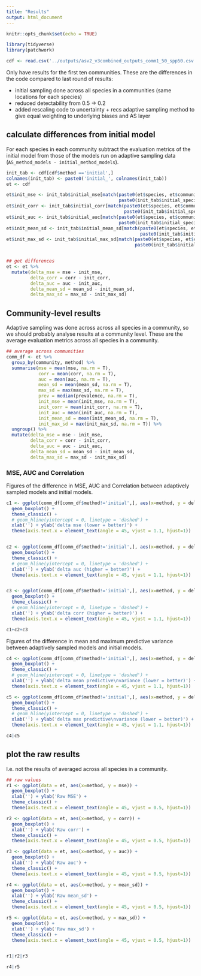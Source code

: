 ```yaml
---
title: "Results"
output: html_document
---
```


```r

knitr::opts_chunk$set(echo = TRUE)

library(tidyverse)
library(patchwork)

```


```r

cdf <- read.csv('../outputs/asv2_v3combined_outputs_comm1_50_spp50.csv', stringsAsFactors = FALSE)

```

Only have results for the first ten communities. These are the differences in the code compared to last round of results:

* initial sampling done across all species in a communities (same locations for each species)
* reduced detectability from 0.5 -> 0.2
* added rescaling code to uncertainty + recs adaptive sampling method to give equal weighting to underlying biases and AS layer


## calculate differences from initial model

For each species in each community subtract the evaluation metrics of the initial model from those of the models run on adaptive sampling data (`AS_method_models - initial_method_models`).

```r

init_tab <- cdf[cdf$method =='initial',]
colnames(init_tab) <- paste0('initial_', colnames(init_tab))
et <- cdf

et$init_mse <- init_tab$initial_mse[match(paste0(et$species, et$community),
                                          paste0(init_tab$initial_species, init_tab$initial_community))]
et$init_corr <- init_tab$initial_corr[match(paste0(et$species, et$community),
                                            paste0(init_tab$initial_species, init_tab$initial_community))]
et$init_auc <- init_tab$initial_auc[match(paste0(et$species, et$community),
                                          paste0(init_tab$initial_species, init_tab$initial_community))]
et$init_mean_sd <- init_tab$initial_mean_sd[match(paste0(et$species, et$community),
                                                  paste0(init_tab$initial_species, init_tab$initial_community))]
et$init_max_sd <- init_tab$initial_max_sd[match(paste0(et$species, et$community),
                                                paste0(init_tab$initial_species, init_tab$initial_community))]


## get differences
et <- et %>% 
  mutate(delta_mse = mse - init_mse,
         delta_corr = corr - init_corr,
         delta_auc = auc - init_auc,
         delta_mean_sd = mean_sd - init_mean_sd,
         delta_max_sd = max_sd - init_max_sd)

```

## Community-level results

Adaptive sampling was done across across all species in a community, so we should probably analyse results at a community level. These are the average evaluation metrics across all species in a community.

```r

## average across communities
comm_df <- et %>%
  group_by(community, method) %>%
  summarise(mse = mean(mse, na.rm = T),
            corr = mean(corr, na.rm = T),
            auc = mean(auc, na.rm = T),
            mean_sd = mean(mean_sd, na.rm = T),
            max_sd = max(max_sd, na.rm = T),
            prev = median(prevalence, na.rm = T),
            init_mse = mean(init_mse, na.rm = T),
            init_corr = mean(init_corr, na.rm = T),
            init_auc = mean(init_auc, na.rm = T),
            init_mean_sd = mean(init_mean_sd, na.rm = T),
            init_max_sd = max(init_max_sd, na.rm = T)) %>%
  ungroup() %>% 
  mutate(delta_mse = mse - init_mse,
         delta_corr = corr - init_corr,
         delta_auc = auc - init_auc,
         delta_mean_sd = mean_sd - init_mean_sd,
         delta_max_sd = max_sd - init_max_sd)


```

### MSE, AUC and Correlation

Figures of the difference in MSE, AUC and Correlation between adaptively sampled models and initial models.

```r

c1 <- ggplot(comm_df[comm_df$method!='initial',], aes(x=method, y = delta_mse)) +
  geom_boxplot() +
  theme_classic() + 
  # geom_hline(yintercept = 0, linetype = 'dashed') +
  xlab('') + ylab('delta mse (lower = better)') +
  theme(axis.text.x = element_text(angle = 45, vjust = 1.1, hjust=1))


c2 <- ggplot(comm_df[comm_df$method!='initial',], aes(x=method, y = delta_auc)) +
  geom_boxplot() +
  theme_classic() + 
  # geom_hline(yintercept = 0, linetype = 'dashed') + 
  xlab('') + ylab('delta auc (higher = better)') +
  theme(axis.text.x = element_text(angle = 45, vjust = 1.1, hjust=1))


c3 <- ggplot(comm_df[comm_df$method!='initial',], aes(x=method, y = delta_corr)) +
  geom_boxplot() +
  theme_classic() + 
  # geom_hline(yintercept = 0, linetype = 'dashed') + 
  xlab('') + ylab('delta corr (higher = better)') +
  theme(axis.text.x = element_text(angle = 45, vjust = 1.1, hjust=1))

c1+c2+c3

```


Figures of the difference in mean and maximum predictive variance between adaptively sampled models and initial models.


```r


c4 <- ggplot(comm_df[comm_df$method!='initial',], aes(x=method, y = delta_mean_sd)) +
  geom_boxplot() +
  theme_classic() + 
  # geom_hline(yintercept = 0, linetype = 'dashed') + 
  xlab('') + ylab('delta mean predictive\nvariance (lower = better)') +
  theme(axis.text.x = element_text(angle = 45, vjust = 1.1, hjust=1))

c5 <- ggplot(comm_df[comm_df$method!='initial',], aes(x=method, y = delta_max_sd)) +
  geom_boxplot() +
  theme_classic() + 
  # geom_hline(yintercept = 0, linetype = 'dashed') + 
  xlab('') + ylab('delta max predictive\nvariance (lower = better)') +
  theme(axis.text.x = element_text(angle = 45, vjust = 1.1, hjust=1))

c4|c5


```


## plot the raw results

I.e. not the results of averaged across all species in a community.

```r


## raw values
r1 <- ggplot(data = et, aes(x=method, y = mse)) +
  geom_boxplot() +
  xlab('') + ylab('Raw MSE') +
  theme_classic() + 
  theme(axis.text.x = element_text(angle = 45, vjust = 0.5, hjust=1))

r2 <- ggplot(data = et, aes(x=method, y = corr)) +
  geom_boxplot() +
  xlab('') + ylab('Raw corr') +
  theme_classic() + 
  theme(axis.text.x = element_text(angle = 45, vjust = 0.5, hjust=1))

r3 <- ggplot(data = et, aes(x=method, y = auc)) +
  geom_boxplot() +
  xlab('') + ylab('Raw auc') +
  theme_classic() + 
  theme(axis.text.x = element_text(angle = 45, vjust = 0.5, hjust=1))

r4 <- ggplot(data = et, aes(x=method, y = mean_sd)) +
  geom_boxplot() +
  xlab('') + ylab('Raw mean_sd') +
  theme_classic() + 
  theme(axis.text.x = element_text(angle = 45, vjust = 0.5, hjust=1))

r5 <- ggplot(data = et, aes(x=method, y = max_sd)) +
  geom_boxplot() +
  xlab('') + ylab('Raw max_sd') +
  theme_classic() + 
  theme(axis.text.x = element_text(angle = 45, vjust = 0.5, hjust=1))


r1|r2|r3

r4|r5


```



